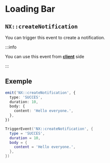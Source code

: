 
# Loading Bar

## `NX::createNotification`

You can trigger this event to create a notification.

:::info

You can use this event from **[client](../../client/events/notification.mdx)** side

:::

## Exemple

<Tabs>
<TabItem value="ts" label="TypeScript/JavaScript">

```ts
emit('NX::createNotification', {
  type: 'SUCCES',
  duration: 10,
  body: {
    content: 'Hello everyone.',
  },
})
```

</TabItem>
<TabItem value="lua" label="Lua">

```lua
TriggerEvent('NX::createNotification', {
  type = 'SUCCES',
  duration = 10,
  body = {
    content = 'Hello everyone.',
  },
})
```

</TabItem>
</Tabs>
